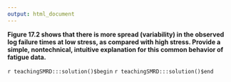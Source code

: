 ```yaml
---
output: html_document
---
```


__Figure 17.2 shows that there is more spread (variability) in the observed log failure times at low stress, as compared with high stress. Provide a simple, nontechnical, intuitive explanation for this common behavior of fatigue data.__

`r teachingSMRD:::solution()$begin`
`r teachingSMRD:::solution()$end`
